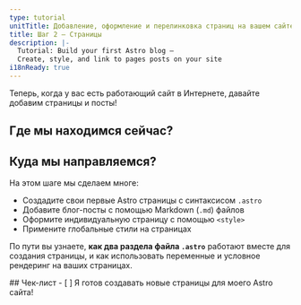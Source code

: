 ```yaml
---
type: tutorial
unitTitle: Добавление, оформление и перелинковка страниц на вашем сайте
title: Шаг 2 — Страницы
description: |-
  Tutorial: Build your first Astro blog —
  Create, style, and link to pages posts on your site
i18nReady: true
---
```



Теперь, когда у вас есть работающий сайт в Интернете, давайте добавим страницы и посты!

## Где мы находимся сейчас?

<StackblitzIntro tree="withastro/blog-tutorial-demo/tree/unit-2/start"/>



## Куда мы направляемся?

На этом шаге мы сделаем многе:
- Создадите свои первые Astro страницы с синтаксисом `.astro`
- Добавите блог-посты с помощью Markdown (`.md`) файлов
- Оформите индивидуальную страницу с помощью `<style>`
- Примените глобальные стили на страницах

 По пути вы узнаете, **как два раздела файла `.astro`** работают вместе для создания страницы, и как использовать переменные и условное рендеринг на ваших страницах.

<Box icon="check-list">
## Чек-лист

<Checklist>
- [ ] Я готов создавать новые страницы для моего Astro сайта!
</Checklist>
</Box>
